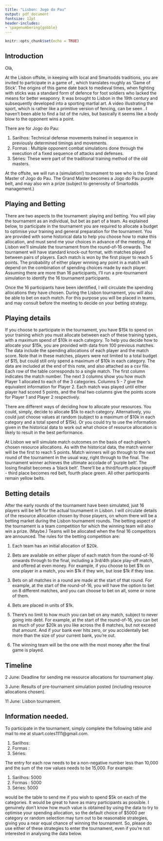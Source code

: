```yaml
---
title: "Lisbon: Jogo do Pau"
output: pdf_document
fontsize: 12pt
header-includes:
- \pagenumbering{gobble}
---
```


```r
knitr::opts_chunk$set(echo = TRUE)
```

## Introduction

Olà,

At the Lisbon offsite, in keeping with local and Smartodds traditions, you are invited to participate in a game of [\textcolor{red}{Jogo do Pau}](https://en.wikipedia.org/wiki/Jogo_do_pau), which translates roughly as ‘Game of Stick’. The origins of this game date back to medieval times, when fighting with sticks was a standard form of defence for foot soldiers who lacked the means for better weaponry. It was brought to Lisbon in the 19th century and subsequently
developed into a sporting martial art. A video illustrating the sport, which is rather like a primitive version of fencing, can be seen [\textcolor{red}{here}](https://youtu.be/CFucsRevxCw?si=j0ysud74TPq47UmY). I haven’t been able to find a list of the rules, but basically it seems like a body blow  to the opponent wins a point. 

There are [\textcolor{red}{three standard training methods}](https://stafffighters.com/blog/2017/05/10/sarilhos-formas-and-series-in-jogo-do-pau/) for Jogo do Pau: 

1. Sarilhos: Technical defense movements trained in sequence in previously determined timings and movements.
2. Formas : Multiple opponent combat simulations done through the execution of a fixed sequence of attacks and defenses.
3. Séries: These were part of the traditional training method of the old masters.

At the offsite, we will run a (simulation!) tournament to see who is the Grand Master of Jogo do Pau. The Grand Master becomes a Jogo do Pau purple belt, and may also win a prize (subject to generosity of Smartodds management.)

## Playing and Betting

There are two aspects to the tournament: playing and betting. You will play the tournament as an individual, but bet as part of a team. 
As explained below, to participate in the tournament you are required  to allocate a budget to optimise your training and general preparation for the tournament. You are provided with some historical data to help you choose how to make this allocation, and must send me your choices in advance of the meeting. At Lisbon we'll simulate the tournament  from the round-of-16 onwards. The tournament will have standard knock-out format, with matches played between pairs of players. Each match is won by the first player to reach 5 points. The probability of either player winning any point in a match will depend on the combination of spending choices made by each player. Assuming there are more than 16 participants, I'll run a pre-tournament simulation to identify the 16 tournament participants. 

Once the 16 participants have been identified, I will circulate the spending allocations they have chosen. During the Lisbon tournament, you will also be able to bet on each match. For this purpose you will be placed in teams, and may consult before the meeting to decide on your betting strategy. 

## Playing details

If you choose to participate in the tournament, you have \$15k to spend on your training which you must allocate between each of these training types, with a 
maximum spend of \$10k in each category. To help you decide how to allocate your \$15k, you are provided with data from 100 previous matches. The data include the spending allocations of each player and the match score. Note that in these matches, players were not limited to a total budget of  \$15, but could still
only spend a maximum of \$10k in each category. The data are included at the end of this note, and also attached as a csv file. Each row of the table corresponds to a single match. The first column indicates the match number.  The next 3 columns show you how much Player 1 allocated to each of the 3 categories.  Columns 5 - 7  give the equivalent information for Player 2. Each match was played until either player had scored 5 points, and the final two columns give the points score for Player 1 and Player 2 respectively. 


There are different ways of deciding how to allocate your resources. You could, simply, decide to allocate \$5k to each category. Alternatively, you could just choose values at random (subject to a maximum of \$10k in each category and a total spend of \$15k). Or you could try to use the information given in the historical data to work out what choice of resource allocation is likely to result in the best performance. 

At Lisbon we will simulate match outcomes on the basis of  each player's chosen   resource allocations. As with the historical data, 
the match winner will be the first to reach 5 points. Match winners will go through to the next round of the tournament in the usual way, right through to the final.
The tournament winner achieves the ultimate accolade of ‘purple belt’. The losing finalist becomes a ‘black belt’. There’ll be a third/fourth place playoff - third place becomes red belt, fourth place green. All other participants remain yellow belts. 

## Betting details

After the early rounds of the tournament have been simulated, just 16 players will be left for the actual tournament in Lisbon. I will circulate details of the resource allocation chosen by those players, on whom there will be a betting market during the Lisbon tournament rounds. The betting aspect of the tournament is a team competition for which the winning team will also win a prize. (Maybe.)  Teams will be allocated when the final 16 competitors are announced. The rules for the betting competition are:

\newpage

1. Each team has an initial allocation of  \$20k.

2. Bets are available on either player of each match from the round-of-16 onwards through to the final, including a 3rd/4th place play-off match,  and offered at even money. For example, if you choose to bet  \$1k on one player in a match, you win \$1k if they win, but lose \$1k if they lose.

3. Bets on all matches in a round are made at the start of that round. For example, at the start of the round-of-16, you will have the option to bet on 8 different matches, and you can choose to bet on all, some or none of them. 

4. Bets are placed in units of \$1k. 

5. There's no limit to how much you can bet on any match, subject to never going into debt. For example, at the start of the round-of-16, you can bet as much of your \$20k as you like across the 8 matches, but not exceed that amount. And if your bank ever hits zero, or you accidentally bet more than the size of your current bank, you're out.

6. The winning team will be the one with the most money after the final game is played. 


## Timeline

2 June: Deadline for sending me resource allocations for tournament play.

3 June: Results of pre-tournament simulation posted (including resource allocations chosen).

11 June: Lisbon tournament.


\newpage

## Information needed. 

To participate in the tournament, simply complete the following table and mail to me at stuart.coles1111@gmail.com. 

1. Sarilhos: 
2. Formas :
3. Séries:


The entry for each row needs to be a non-negative number less than 10,000 and the sum of the row values needs to be 15,000. For example:

1. Sarilhos: 5000
2. Formas : 5000
3. Séries: 5000


would be the table to send me if you wish to spend \$5k on each of the categories. It would be great to have as many participants as possible. I genuinely don't
know how much value is obtained by using the data to try to optimise your spending allocation, so the default choice of \$5000 per category or random selection 
may turn out to be reasonable strategies, giving you a near equal chance of winning the tournament. So, please do use either of these strategies to enter 
the tournament, even if you're not interested in analysing the data below.

